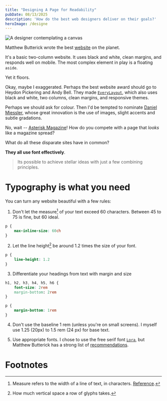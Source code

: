 ```yaml
---
title: "Designing A Page for Readability"
pubDate: 08/13/2025
description: 'How do the best web designers deliver on their goals?'
heroImage: /designe
---
```


![A designer contemplating a canvas](../../assets/designer-blank-canvas.jpeg)

Matthew Butterick wrote the best [website](https://practicaltypography.com) on the planet. 

It's a basic two-column website. It uses black and white, clean margins, and responds well on mobile. The most complex element in play is a floating `aside`. 

Yet it floors. 

Okay, maybe I exaggerated. Perhaps the best website award should go to Heydon Pickering and Andy Bell. They made [`EveryLayout`](https://every-layout.dev/), which also uses black and white, two columns, clean margins, and responsive themes. 

Perhaps we should ask for colour. Then I'd be tempted to nominate [Daniel Miessler](https://danielmiessler.com), whose great innovation is the use of images, slight accents and subtle gradations.

No, wait -- [Asterisk Magazine](https://asteriskmag.com/issues/11/claude-finds-god)! How do you compete with a page that *looks* like a magazine spread?

What do all these disparate sites have in common? 

**They all use font effectively**.

> Its possible to achieve stellar ideas with just a few combining principles.

# Typography is what you need

You can turn any website beautiful with a few rules:

1. Don't let the measure[^1] of your text exceed 60 characters. Between 45 to 75 is fine, but 60 ideal. 

```css
p {
    max-inline-size: 60ch
}
```

2. Let the line height[^2] be around 1.2 times the size of your font.

```css
p {
    line-height: 1.2
}
```

3. Differentiate your headings from text with margin and size

```css
h1, h2, h3, h4, h5, h6 {
    font-size: 2rem
    margin-bottom: 2rem
}

p {
    margin-bottom: 1rem
}
```

4. Don't use the baseline 1 rem (unless you're on small screens). I myself use 1.25 (20px) to 1.5 rem (24 px) for base text. 

5. Use appropriate fonts. I chose to use the free serif font [`Lora`](https://fonts.google.com/specimen/Lora), but Matthew Butterick has a strong list of [recommendations](https://practicaltypography.com/font-recommendations.html). 

# Footnotes

[^1]: Measure refers to the width of a line of text, in characters. [Reference](https://every-layout.dev/rudiments/axioms).

[^2]: How much vertical space a row of glyphs takes.